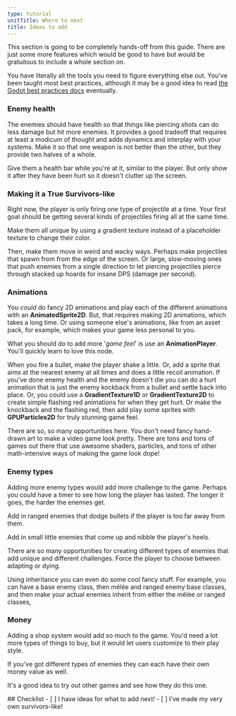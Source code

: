 ```yaml
---
type: tutorial
unitTitle: Where to next
title: Ideas to add
---
```




This section is going to be completely hands-off from this guide. There are just some more features which would be good to have but would be gratuitous to include a whole section on.

You have literally all the tools you need to figure everything else out. You've been taught most best practices, although it may be a good idea to read [the Godot best practices docs](https://docs.godotengine.org/en/latest/tutorials/best_practices/index.html) eventually.

### Enemy health

The enemies should have health so that things like piercing shots can do less damage but hit more enemies. It provides a good tradeoff that requires at least a modicum of thought and adds dynamics and interplay with your systems. Make it so that one weapon is not better than the other, but they provide two halves of a whole.

Give them a health bar while you're at it, similar to the player. But only show it after they have been hurt so it doesn't clutter up the screen.

### Making it a True Survivors-like

Right now, the player is only firing one type of projectile at a time. Your first goal should be getting several kinds of projectiles firing all at the same time.

Make them all unique by using a gradient texture instead of a placeholder texture to change their color.

Then, make them move in weird and wacky ways. Perhaps make projectiles that spawn from from the edge of the screen. Or large, slow-moving ones that push enemies from a single direction to let piercing projectiles pierce through stacked up hoards for insane DPS (damage per second).

### Animations

You *could* do fancy 2D animations and play each of the different animations with an **AnimatedSprite2D**. But, that requires making 2D animations, which takes a long time. Or using someone else's animations, like from an asset pack, for example, which makes your game less personal to you.

What you should do to add more '*game feel*' is use an **AnimationPlayer**. You'll quickly learn to love this node.

When you fire a bullet, make the player shake a little. Or, add a sprite that aims at the nearest enemy at all times and does a little recoil animation. If you've done enemy health and the enemy doesn't die you can do a hurt animation that is just the enemy kockback from a bullet and settle back into place. Or, you could use a **GradientTexture1D** or **GradientTexture2D** to create simple flashing red animations for when they get hurt. Or make the knockback and the flashing red, then add play some sprites with **GPUParticles2D** for truly stunning game feel.

There are so, so many opportunities here. You don't need fancy hand-drawn art to make a video game look pretty. There are tons and tons of games out there that use awesome shaders, particles, and tons of other math-intensive ways of making the game look dope!

### Enemy types

Adding more enemy types would add more challenge to the game. Perhaps you could have a timer to see how long the player has lasted. The longer it goes, the harder the enemies get.

Add in ranged enemies that dodge bullets if the player is too far away from them.

Add in small little enemies that come up and nibble the player's heels.

There are so many opportunities for creating different types of enemies that add unique and different challenges. Force the player to choose between adapting or dying.

Using inheritance you can even do some cool fancy stuff. For example, you can have a base enemy class, then mêlée and ranged enemy base classes, and then make your actual enemies inherit from either the mêlée or ranged classes,

### Money

Adding a shop system would add so much to the game. You'd need a lot more types of things to buy, but it would let users customize to their play style.

If you've got different types of enemies they can each have their own money value as well.

It's a good idea to try out other games and see how they do this one.

<Box>
## Checklist
<Checklist>
- [ ] I have ideas for what to add next!
- [ ] I've made my very own survivors-like!
</Checklist>
</Box>